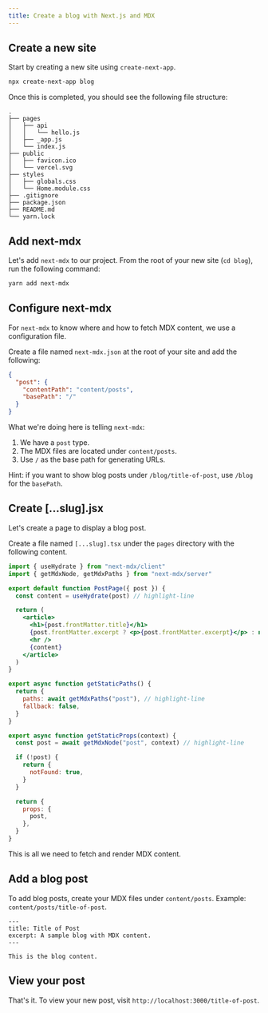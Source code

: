```yaml
---
title: Create a blog with Next.js and MDX
---
```


## Create a new site

Start by creating a new site using `create-next-app`.

```sh
npx create-next-app blog
```

Once this is completed, you should see the following file structure:

```
.
├── pages
│   ├── api
│   │   └── hello.js
│   ├── _app.js
│   └── index.js
├── public
│   ├── favicon.ico
│   └── vercel.svg
├── styles
│   ├── globals.css
│   └── Home.module.css
├── .gitignore
├── package.json
├── README.md
└── yarn.lock
```

## Add next-mdx

Let's add `next-mdx` to our project. From the root of your new site (`cd blog`), run the following command:

```sh
yarn add next-mdx
```

## Configure next-mdx

For `next-mdx` to know where and how to fetch MDX content, we use a configuration file.

Create a file named `next-mdx.json` at the root of your site and add the following:

```json title=next-mdx.json
{
  "post": {
    "contentPath": "content/posts",
    "basePath": "/"
  }
}
```

What we're doing here is telling `next-mdx`:

1. We have a `post` type.
2. The MDX files are located under `content/posts`.
3. Use `/` as the base path for generating URLs.

<Callout>

Hint: if you want to show blog posts under `/blog/title-of-post`, use `/blog` for the `basePath`.

</Callout>

## Create [...slug].jsx

Let's create a page to display a blog post.

Create a file named `[...slug].tsx` under the `pages` directory with the following content.

```jsx title=pages/[...slug].tsx
import { useHydrate } from "next-mdx/client"
import { getMdxNode, getMdxPaths } from "next-mdx/server"

export default function PostPage({ post }) {
  const content = useHydrate(post) // highlight-line

  return (
    <article>
      <h1>{post.frontMatter.title}</h1>
      {post.frontMatter.excerpt ? <p>{post.frontMatter.excerpt}</p> : null}
      <hr />
      {content}
    </article>
  )
}

export async function getStaticPaths() {
  return {
    paths: await getMdxPaths("post"), // highlight-line
    fallback: false,
  }
}

export async function getStaticProps(context) {
  const post = await getMdxNode("post", context) // highlight-line

  if (!post) {
    return {
      notFound: true,
    }
  }

  return {
    props: {
      post,
    },
  }
}
```

This is all we need to fetch and render MDX content.

## Add a blog post

To add blog posts, create your MDX files under `content/posts`. Example: `content/posts/title-of-post`.

```mdx title=content/posts/title-of-post.mdx
---
title: Title of Post
excerpt: A sample blog with MDX content.
---

This is the blog content.
```

## View your post

That's it. To view your new post, visit `http://localhost:3000/title-of-post`.
